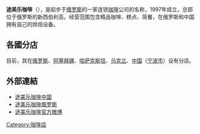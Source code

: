 {{unreferenced|time=2019-05-11T01:08:35+00:00}}
{{expand|time=2014-09-05T05:57:30+00:00}}
'''途美乐咖啡'''（{{lang-en|'''Traveler's Coffee'''}}），是起步于[[俄罗斯|俄罗斯]]的一家连锁[[咖啡|咖啡]]公司的名称，1997年成立，总部位于俄罗斯的新西伯利亚。经营范围包含精品咖啡、糕点、简餐，在俄罗斯和中国拥有自己的烘焙设备。

== 各國分店 ==
目前，其在[[俄罗斯|俄罗斯]]、[[阿塞拜疆|阿塞拜疆]]、[[哈萨克斯坦|哈萨克斯坦]]、[[乌克兰|乌克兰]]、[[中国|中国]]（[[宁波市|宁波市]]）设有分店。

== 外部連結 ==
* [http://www.travelerscoffee.cn 途美乐咖啡中国]
* [https://web.archive.org/web/20170703021959/https://www.travelerscoffee.ru/ 途美乐咖啡俄罗斯]{{ru icon}}
* [http://weibo.com/p/1006063400836100 途美乐咖啡官方微博]

[[Category:咖啡店|Category:咖啡店]]
{{stub|咖啡店}}